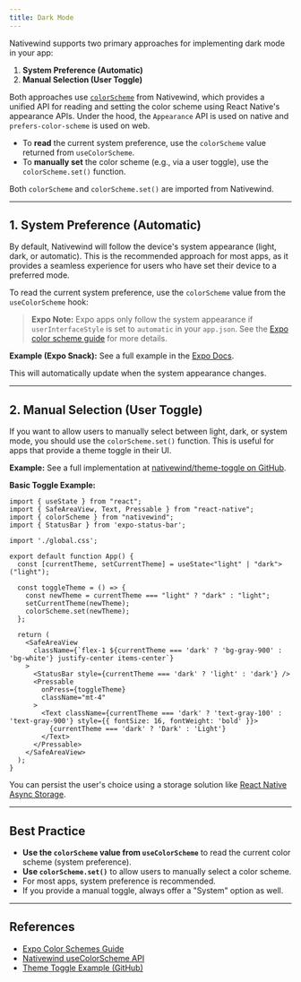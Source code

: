 ```yaml
---
title: Dark Mode
---
```


Nativewind supports two primary approaches for implementing dark mode in your app:

1. **System Preference (Automatic)**
2. **Manual Selection (User Toggle)**

Both approaches use [`colorScheme`](../api/use-color-scheme) from Nativewind, which provides a unified API for reading and setting the color scheme using React Native's appearance APIs. Under the hood, the `Appearance` API is used on native and `prefers-color-scheme` is used on web. 

- To **read** the current system preference, use the `colorScheme` value returned from `useColorScheme`.
- To **manually set** the color scheme (e.g., via a user toggle), use the `colorScheme.set()` function.

Both `colorScheme` and `colorScheme.set()` are imported from Nativewind.

---

## 1. System Preference (Automatic)

By default, Nativewind will follow the device's system appearance (light, dark, or automatic). This is the recommended approach for most apps, as it provides a seamless experience for users who have set their device to a preferred mode.

To read the current system preference, use the `colorScheme` value from the `useColorScheme` hook:

> **Expo Note:**
> Expo apps only follow the system appearance if `userInterfaceStyle` is set to `automatic` in your `app.json`.
> See the [Expo color scheme guide](https://docs.expo.dev/guides/color-schemes/) for more details.

**Example (Expo Snack):**
See a full example in the [Expo Docs](https://docs.expo.dev/develop/user-interface/color-themes/#minimal-example).

This will automatically update when the system appearance changes.

---

## 2. Manual Selection (User Toggle)

If you want to allow users to manually select between light, dark, or system mode, you should use the `colorScheme.set()` function. This is useful for apps that provide a theme toggle in their UI.

**Example:**
See a full implementation at [nativewind/theme-toggle on GitHub](https://github.com/nativewind/theme-toggle).

**Basic Toggle Example:**
```tsx
import { useState } from "react";
import { SafeAreaView, Text, Pressable } from "react-native";
import { colorScheme } from "nativewind";
import { StatusBar } from 'expo-status-bar';

import './global.css';

export default function App() {
  const [currentTheme, setCurrentTheme] = useState<"light" | "dark">("light");

  const toggleTheme = () => {
    const newTheme = currentTheme === "light" ? "dark" : "light";
    setCurrentTheme(newTheme);
    colorScheme.set(newTheme);
  };

  return (
    <SafeAreaView
      className={`flex-1 ${currentTheme === 'dark' ? 'bg-gray-900' : 'bg-white'} justify-center items-center`}
    >
      <StatusBar style={currentTheme === 'dark' ? 'light' : 'dark'} />
      <Pressable
        onPress={toggleTheme}
        className="mt-4"
      >
        <Text className={currentTheme === 'dark' ? 'text-gray-100' : 'text-gray-900'} style={{ fontSize: 16, fontWeight: 'bold' }}>
          {currentTheme === 'dark' ? 'Dark' : 'Light'}
        </Text>
      </Pressable>
    </SafeAreaView>
  );
}
```

You can persist the user's choice using a storage solution like [React Native Async Storage](https://react-native-async-storage.github.io/async-storage/).

---

## Best Practice

- **Use the `colorScheme` value from `useColorScheme`** to read the current color scheme (system preference).
- **Use `colorScheme.set()`** to allow users to manually select a color scheme.
- For most apps, system preference is recommended.
- If you provide a manual toggle, always offer a "System" option as well.

---

## References

- [Expo Color Schemes Guide](https://docs.expo.dev/guides/color-schemes/)
- [Nativewind useColorScheme API](../api/use-color-scheme)
- [Theme Toggle Example (GitHub)](https://github.com/nativewind/theme-toggle)
